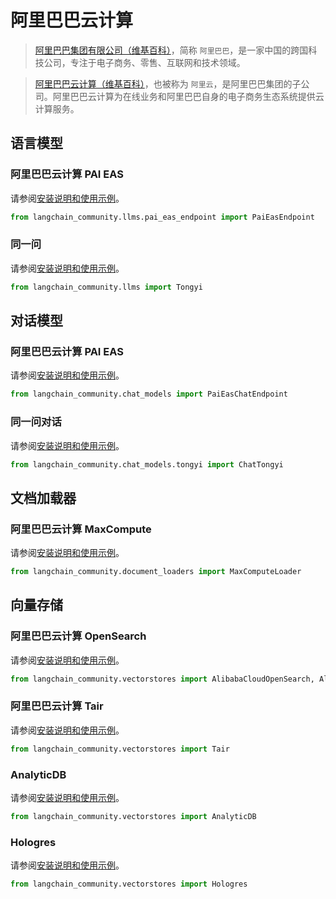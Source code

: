 # 阿里巴巴云计算

>[阿里巴巴集团有限公司（维基百科）](https://zh.wikipedia.org/wiki/%E9%98%BF%E9%87%8C%E5%B7%B4%E5%B7%B4%E9%9B%86%E5%9B%A2)，简称 `阿里巴巴`，是一家中国的跨国科技公司，专注于电子商务、零售、互联网和技术领域。

>

>[阿里巴巴云计算（维基百科）](https://zh.wikipedia.org/wiki/%E9%98%BF%E9%87%8C%E4%BA%91)，也被称为 `阿里云`，是阿里巴巴集团的子公司。阿里巴巴云计算为在线业务和阿里巴巴自身的电子商务生态系统提供云计算服务。

## 语言模型

### 阿里巴巴云计算 PAI EAS

请参阅[安装说明和使用示例](/docs/integrations/llms/alibabacloud_pai_eas_endpoint)。

```python
from langchain_community.llms.pai_eas_endpoint import PaiEasEndpoint
```

### 同一问

请参阅[安装说明和使用示例](/docs/integrations/llms/tongyi)。

```python
from langchain_community.llms import Tongyi
```

## 对话模型

### 阿里巴巴云计算 PAI EAS

请参阅[安装说明和使用示例](/docs/integrations/chat/alibaba_cloud_pai_eas)。

```python
from langchain_community.chat_models import PaiEasChatEndpoint
```

### 同一问对话

请参阅[安装说明和使用示例](/docs/integrations/chat/tongyi)。

```python
from langchain_community.chat_models.tongyi import ChatTongyi
```

## 文档加载器

### 阿里巴巴云计算 MaxCompute

请参阅[安装说明和使用示例](/docs/integrations/document_loaders/alibaba_cloud_maxcompute)。

```python
from langchain_community.document_loaders import MaxComputeLoader
```

## 向量存储

### 阿里巴巴云计算 OpenSearch

请参阅[安装说明和使用示例](/docs/integrations/vectorstores/alibabacloud_opensearch)。

```python
from langchain_community.vectorstores import AlibabaCloudOpenSearch, AlibabaCloudOpenSearchSettings
```

### 阿里巴巴云计算 Tair

请参阅[安装说明和使用示例](/docs/integrations/vectorstores/tair)。

```python
from langchain_community.vectorstores import Tair
```

### AnalyticDB

请参阅[安装说明和使用示例](/docs/integrations/vectorstores/analyticdb)。

```python
from langchain_community.vectorstores import AnalyticDB
```

### Hologres

请参阅[安装说明和使用示例](/docs/integrations/vectorstores/hologres)。

```python
from langchain_community.vectorstores import Hologres
```